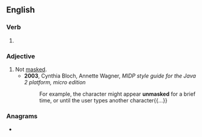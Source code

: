 ==English==

===Verb===
{{head|en|verb form}}

# {{en-past of|unmask}}

===Adjective===
{{en-adj|-}}

# Not [[mask]]ed.
#* '''2003''', Cynthia Bloch, Annette Wagner, ''MIDP style guide for the Java 2 platform, micro edition''
#*: For example, the character might appear '''unmasked''' for a brief time, or until the user types another character{{...}}

===Anagrams===
* {{anagrams|en|mudsnake}}